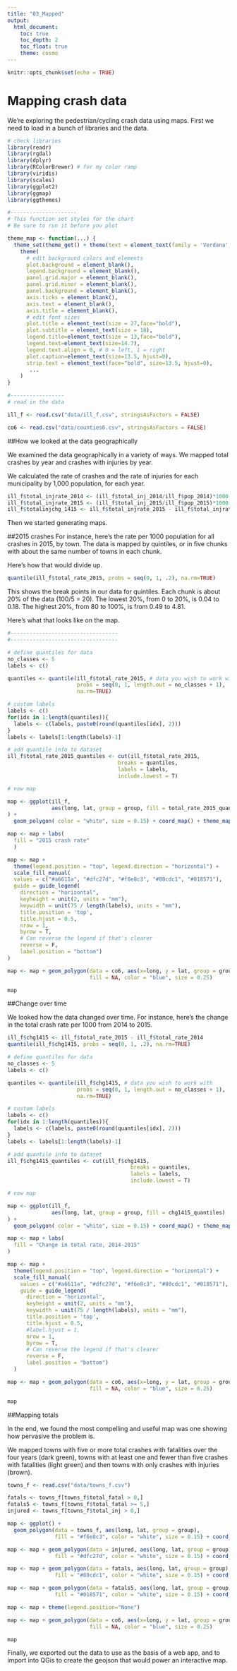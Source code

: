 ```yaml
---
title: "03_Mapped"
output:
  html_document: 
    toc: true
    toc_depth: 2
    toc_float: true
    theme: cosmo
---
```


```r
knitr::opts_chunk$set(echo = TRUE)
```

# Mapping crash data

We're exploring the pedestrian/cycling crash data using maps. First we need to load in a bunch of libraries and the data. 

```r

# check libraries
library(readr)
library(rgdal)
library(dplyr)
library(RColorBrewer) # for my color ramp
library(viridis)
library(scales)
library(ggplot2)
library(ggmap)
library(ggthemes)

#---------------------
# This function set styles for the chart
# Be sure to run it before you plot

theme_map <- function(...) {
  theme_set(theme_get() + theme(text = element_text(family = 'Verdana', size= 12, lineheight=0.9))) + 
    theme(
      # edit background colors and elements
      plot.background = element_blank(),
      legend.background = element_blank(),
      panel.grid.major = element_blank(),
      panel.grid.minor = element_blank(),
      panel.background = element_blank(),
      axis.ticks = element_blank(),
      axis.text = element_blank(),
      axis.title = element_blank(),
      # edit font sizes
      plot.title = element_text(size = 27,face="bold"),
      plot.subtitle = element_text(size = 18),
      legend.title=element_text(size = 13,face="bold"),
      legend.text=element_text(size=14.7),
      legend.text.align = 0, # 0 = left, 1 = right
      plot.caption=element_text(size=13.5, hjust=0),
      strip.text = element_text(face="bold", size=13.5, hjust=0),
       ...
    )
}

#-----------------
# read in the data

ill_f <- read.csv("data/ill_f.csv", stringsAsFactors = FALSE)

co6 <- read.csv("data/counties6.csv", stringsAsFactors = FALSE)


```

##How we looked at the data geographically

We examined the data geographically in a variety of ways. We mapped total crashes by year and crashes with injuries by year.

We calculated the rate of crashes and the rate of injuries for each municipality by 1,000 population, for each year. 

```r

ill_f$total_injrate_2014 <- (ill_f$total_inj_2014/ill_f$pop_2014)*1000
ill_f$total_injrate_2015 <- (ill_f$total_inj_2015/ill_f$pop_2015)*1000
ill_f$totalinjchg_1415 <- ill_f$total_injrate_2015 - ill_f$total_injrate_2014

```

Then we started generating maps. 

##2015 crashes
For instance, here's the rate per 1000 population for all crashes in 2015, by town. The data is mapped by quintiles, or in five chunks with about the same number of towns in each chunk.

Here's how that would divide up.

```r
quantile(ill_f$total_rate_2015, probs = seq(0, 1, .2), na.rm=TRUE)
```

This shows the break points in our data for quintiles. Each chunk is about 20% of the data (100/5 = 20). The lowest 20%, from 0 to 20%, is 0.04 to 0.18. The highest 20%, from 80 to 100%, is from 0.49 to 4.81. 

Here's what that looks like on the map.

```r


#----------------------------------
#----------------------------------

# define quantiles for data
no_classes <- 5
labels <- c()

quantiles <- quantile(ill_f$total_rate_2015, # data you wish to work with
                      probs = seq(0, 1, length.out = no_classes + 1),
                      na.rm=TRUE)

# custom labels
labels <- c()
for(idx in 1:length(quantiles)){
  labels <- c(labels, paste0(round(quantiles[idx], 2)))
}
labels <- labels[1:length(labels)-1]

# add quantile info to dataset
ill_f$total_rate_2015_quantiles <- cut(ill_f$total_rate_2015, 
                                   breaks = quantiles, 
                                   labels = labels, 
                                   include.lowest = T)

# now map

map <- ggplot(ill_f, 
              aes(long, lat, group = group, fill = total_rate_2015_quantiles)
) +
  geom_polygon( color = "white", size = 0.15) + coord_map() + theme_map()

map <- map + labs(
  fill = "2015 crash rate"
  )

map <- map + 
  theme(legend.position = "top", legend.direction = "horizontal") +
  scale_fill_manual(
  values = c("#a6611a", "#dfc27d", "#f6e8c3", "#80cdc1", "#018571"),
  guide = guide_legend(
    direction = "horizontal",
    keyheight = unit(2, units = "mm"),
    keywidth = unit(75 / length(labels), units = "mm"),
    title.position = 'top',
    title.hjust = 0.5,
    nrow = 1,
    byrow = T,
    # Can reverse the legend if that's clearer
    reverse = F,
    label.position = "bottom")
)

map <- map + geom_polygon(data = co6, aes(x=long, y = lat, group = group),
                          fill = NA, color = "blue", size = 0.25)

map

```

##Change over time

We looked how the data changed over time. For instance, here's the change in the total crash rate per 1000 from 2014 to 2015.


```r

ill_f$chg1415 <- ill_f$total_rate_2015 - ill_f$total_rate_2014
quantile(ill_f$chg1415, probs = seq(0, 1, .2), na.rm=TRUE)

# define quantiles for data
no_classes <- 5
labels <- c()

quantiles <- quantile(ill_f$chg1415, # data you wish to work with
                      probs = seq(0, 1, length.out = no_classes + 1),
                      na.rm=TRUE)

# custom labels
labels <- c()
for(idx in 1:length(quantiles)){
  labels <- c(labels, paste0(round(quantiles[idx], 2)))
}
labels <- labels[1:length(labels)-1]

# add quantile info to dataset
ill_f$chg1415_quantiles <- cut(ill_f$chg1415, 
                                       breaks = quantiles, 
                                       labels = labels, 
                                       include.lowest = T)

# now map

map <- ggplot(ill_f, 
              aes(long, lat, group = group, fill = chg1415_quantiles)
) +
  geom_polygon( color = "white", size = 0.15) + coord_map() + theme_map()

map <- map + labs(
  fill = "Change in total rate, 2014-2015"
)

map <- map + 
  theme(legend.position = "top", legend.direction = "horizontal") +
  scale_fill_manual(
    values = c("#a6611a", "#dfc27d", "#f6e8c3", "#80cdc1", "#018571"),
    guide = guide_legend(
      direction = "horizontal",
      keyheight = unit(2, units = "mm"),
      keywidth = unit(75 / length(labels), units = "mm"),
      title.position = 'top',
      title.hjust = 0.5,
      #label.hjust = 1,
      nrow = 1,
      byrow = T,
      # Can reverse the legend if that's clearer
      reverse = F,
      label.position = "bottom")
  )

map <- map + geom_polygon(data = co6, aes(x=long, y = lat, group = group),
                          fill = NA, color = "blue", size = 0.25)

map
```

##Mapping totals

In the end, we found the most compelling and useful map was one showing how pervasive the problem is.

We mapped towns with five or more total crashes with fatalities over the four years (dark green), towns with at least one and fewer than five crashes with fatalities (light green) and then towns with only crashes with injuries (brown).

```r

towns_f <- read.csv("data/towns_f.csv")

fatals <- towns_f[towns_f$total_fatal > 0,]
fatals5 <- towns_f[towns_f$total_fatal >= 5,]
injured <- towns_f[towns_f$total_inj > 0,]

map <- ggplot() + 
  geom_polygon(data = towns_f, aes(long, lat, group = group), 
               fill = "#f6e8c3", color = "white", size = 0.15) + coord_map() + theme_map()

map <- map + geom_polygon(data = injured, aes(long, lat, group = group), 
               fill = "#dfc27d", color = "white", size = 0.15) + coord_map()

map <- map + geom_polygon(data = fatals, aes(long, lat, group = group), 
               fill = "#80cdc1", color = "white", size = 0.15) + coord_map()

map <- map + geom_polygon(data = fatals5, aes(long, lat, group = group), 
               fill = "#018571", color = "white", size = 0.15) + coord_map()

map <- map + theme(legend.position="None")

map <- map + geom_polygon(data = co6, aes(x=long, y = lat, group = group),
                          fill = NA, color = "blue", size = 0.25)

map

```

Finally, we exported out the data to use as the basis of a web app, and to import into QGis to create the geojson that would power an interactive map. 